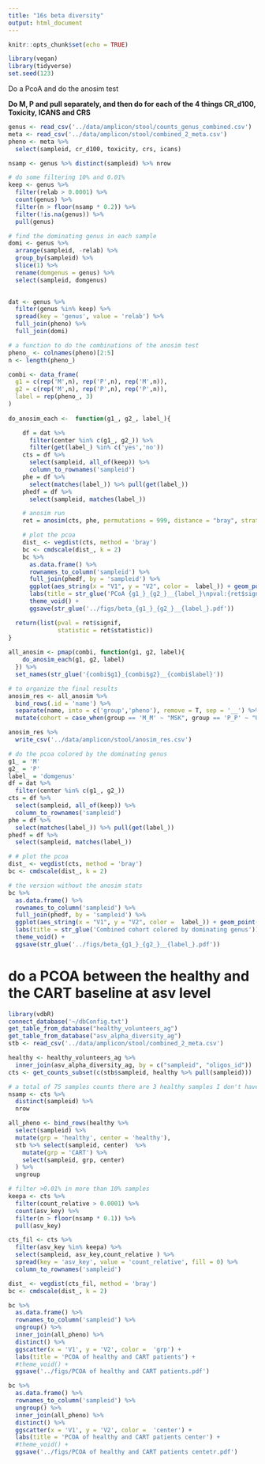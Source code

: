 ```yaml
---
title: "16s beta diversity"
output: html_document
---
```


```r
knitr::opts_chunk$set(echo = TRUE)
```

```r
library(vegan)
library(tidyverse)
set.seed(123)
```

Do a PcoA and do the anosim test

**Do M, P and pull separately, and then do for each of the 4 things CR_d100, Toxicity, ICANS and CRS**

```r
genus <- read_csv('../data/amplicon/stool/counts_genus_combined.csv')
meta <- read_csv('../data/amplicon/stool/combined_2_meta.csv') 
pheno <- meta %>% 
  select(sampleid, cr_d100, toxicity, crs, icans)

nsamp <- genus %>% distinct(sampleid) %>% nrow

# do some filtering 10% and 0.01%
keep <- genus %>% 
  filter(relab > 0.0001) %>% 
  count(genus) %>% 
  filter(n > floor(nsamp * 0.2)) %>% 
  filter(!is.na(genus)) %>% 
  pull(genus) 

# find the dominating genus in each sample
domi <- genus %>% 
  arrange(sampleid, -relab) %>% 
  group_by(sampleid) %>% 
  slice(1) %>% 
  rename(domgenus = genus) %>% 
  select(sampleid, domgenus)
  

dat <- genus %>% 
  filter(genus %in% keep) %>% 
  spread(key = 'genus', value = 'relab') %>% 
  full_join(pheno) %>% 
  full_join(domi)

```
 
```r
# a function to do the combinations of the anosim test
pheno_ <- colnames(pheno)[2:5] 
n <- length(pheno_)

combi <- data_frame(
  g1 = c(rep('M',n), rep('P',n), rep('M',n)),
  g2 = c(rep('M',n), rep('P',n), rep('P',n)),
  label = rep(pheno_, 3)
)
   
do_anosim_each <-  function(g1_, g2_, label_){

    df = dat %>% 
      filter(center %in% c(g1_, g2_)) %>% 
      filter(get(label_) %in% c('yes','no')) 
    cts = df %>% 
      select(sampleid, all_of(keep)) %>% 
      column_to_rownames('sampleid')
    phe = df %>% 
      select(matches(label_)) %>% pull(get(label_)) 
    phedf = df %>% 
      select(sampleid, matches(label_))

    # anosim run
    ret = anosim(cts, phe, permutations = 999, distance = "bray", strata = NULL, parallel = 4)

    # plot the pcoa
    dist_ <- vegdist(cts, method = 'bray')
    bc <- cmdscale(dist_, k = 2)
    bc %>%
      as.data.frame() %>%
      rownames_to_column('sampleid') %>%
      full_join(phedf, by = 'sampleid') %>%
      ggplot(aes_string(x = "V1", y = "V2", color =  label_)) + geom_point() +
      labs(title = str_glue('PCoA {g1_}_{g2_}__{label_}\npval:{ret$signif} statistic:{round(ret$statistic, 2)}')) +
      theme_void() +
      ggsave(str_glue('../figs/beta_{g1_}_{g2_}__{label_}.pdf'))

  return(list(pval = ret$signif,
              statistic = ret$statistic))
}
 
all_anosim <- pmap(combi, function(g1, g2, label){
    do_anosim_each(g1, g2, label)
  }) %>% 
  set_names(str_glue('{combi$g1}_{combi$g2}__{combi$label}')) 
```

```r
# to organize the final results
anosim_res <- all_anosim %>% 
  bind_rows(.id = 'name') %>% 
  separate(name, into = c('group','pheno'), remove = T, sep = '__') %>% 
  mutate(cohort = case_when(group == 'M_M' ~ "MSK", group == 'P_P' ~ "Upenn", group == 'M_P' ~ "Combined"))

anosim_res %>% 
  write_csv('../data/amplicon/stool/anosim_res.csv')
```

```r
# do the pcoa colored by the dominating genus 
g1_ = 'M'  
g2_ = 'P'
label_ = 'domgenus'
df = dat %>% 
  filter(center %in% c(g1_, g2_)) 
cts = df %>% 
  select(sampleid, all_of(keep)) %>% 
  column_to_rownames('sampleid')
phe = df %>% 
  select(matches(label_)) %>% pull(get(label_)) 
phedf = df %>% 
  select(sampleid, matches(label_))

# # plot the pcoa
dist_ <- vegdist(cts, method = 'bray')
bc <- cmdscale(dist_, k = 2)

# the version without the anosim stats
bc %>% 
  as.data.frame() %>% 
  rownames_to_column('sampleid') %>% 
  full_join(phedf, by = 'sampleid') %>% 
  ggplot(aes_string(x = "V1", y = "V2", color =  label_)) + geom_point() +
  labs(title = str_glue('Combined cohort colored by dominating genus')) +
  theme_void() +
  ggsave(str_glue('../figs/beta_{g1_}_{g2_}__{label_}.pdf'))
```


# do a PCOA between the healthy and the CART baseline at asv level

```r
library(vdbR)
connect_database('~/dbConfig.txt')
get_table_from_database("healthy_volunteers_ag")
get_table_from_database("asv_alpha_diversity_ag")
stb <- read_csv('../data/amplicon/stool/combined_2_meta.csv')

healthy <- healthy_volunteers_ag %>% 
  inner_join(asv_alpha_diversity_ag, by = c("sampleid", "oligos_id")) 
cts <- get_counts_subset(c(stb$sampleid, healthy %>% pull(sampleid)))

# a total of 75 samples counts there are 3 healthy samples I don't have count ???
nsamp <- cts %>% 
  distinct(sampleid) %>% 
  nrow

all_pheno <- bind_rows(healthy %>% 
  select(sampleid) %>% 
  mutate(grp = 'healthy', center = 'healthy'),
  stb %>% select(sampleid, center)  %>% 
    mutate(grp = 'CART') %>% 
    select(sampleid, grp, center)
  ) %>% 
  ungroup

# filter >0.01% in more than 10% samples
keepa <- cts %>% 
  filter(count_relative > 0.0001) %>% 
  count(asv_key) %>% 
  filter(n > floor(nsamp * 0.1)) %>% 
  pull(asv_key)

cts_fil <- cts %>% 
  filter(asv_key %in% keepa) %>% 
  select(sampleid, asv_key,count_relative ) %>% 
  spread(key = 'asv_key', value = 'count_relative', fill = 0) %>% 
  column_to_rownames('sampleid')

dist_ <- vegdist(cts_fil, method = 'bray')
bc <- cmdscale(dist_, k = 2)

bc %>%
  as.data.frame() %>%
  rownames_to_column('sampleid') %>% 
  ungroup() %>% 
  inner_join(all_pheno) %>% 
  distinct() %>% 
  ggscatter(x = 'V1', y = 'V2', color =  'grp') +
  labs(title = 'PCOA of healthy and CART patients') +
  #theme_void() +
  ggsave('../figs/PCOA of healthy and CART patients.pdf')

bc %>%
  as.data.frame() %>%
  rownames_to_column('sampleid') %>% 
  ungroup() %>% 
  inner_join(all_pheno) %>% 
  distinct() %>% 
  ggscatter(x = 'V1', y = 'V2', color =  'center') +
  labs(title = 'PCOA of healthy and CART patients center') +
  #theme_void() +
  ggsave('../figs/PCOA of healthy and CART patients centetr.pdf')
 
```



